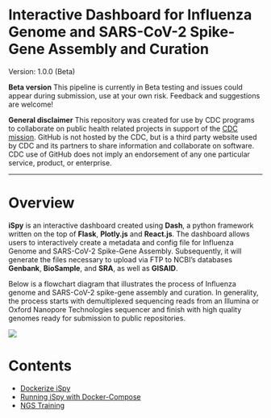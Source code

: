 
# Interactive Dashboard for Influenza Genome and SARS-CoV-2 Spike-Gene Assembly and Curation

Version: 1.0.0 (Beta)

**Beta version** This pipeline is currently in Beta testing and issues
could appear during submission, use at your own risk. Feedback and
suggestions are welcome!

**General disclaimer** This repository was created for use by CDC
programs to collaborate on public health related projects in support of
the [CDC mission](https://www.cdc.gov/about/organization/mission.htm).
GitHub is not hosted by the CDC, but is a third party website used by
CDC and its partners to share information and collaborate on software.
CDC use of GitHub does not imply an endorsement of any one particular
service, product, or enterprise.

<hr>

# Overview

**iSpy** is an interactive dashboard created using **Dash**, a python framework
written on the top of **Flask**, **Plotly.js** and **React.js**. The dashboard
allows users to interactively create a metadata and config file for
Influenza Genome and SARS-CoV-2 Spike-Gene Assembly. Subsequently, it
will generate the files necessary to upload via FTP to NCBI’s databases
**Genbank**, **BioSample**, and **SRA**, as well as **GISAID**.

Below is a flowchart diagram that illustrates the process of Influenza genome and SARS-CoV-2 spike-gene assembly and curation. In generality, the process starts with demultiplexed sequencing reads from an Illumina or Oxford Nanopore Technologies sequencer and finish with high quality genomes ready for submission to public repositories.

![](images/mermaid_flow.png)


# Contents
- [Dockerize iSpy](#docker)
- [Running iSpy with Docker-Compose](#docker-compose)
- [NGS Training](#ngs-training)

